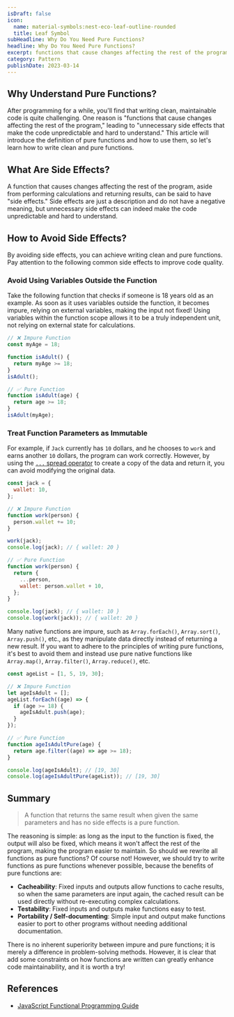 ```yaml
---
isDraft: false
icon:
  name: material-symbols:nest-eco-leaf-outline-rounded
  title: Leaf Symbol
subHeadline: Why Do You Need Pure Functions?
headline: Why Do You Need Pure Functions?
excerpt: functions that cause changes affecting the rest of the program, leading to unnecessary side effects that make the code unpredictable and hard to understand.
category: Pattern
publishDate: 2023-03-14
---
```


## Why Understand Pure Functions?

After programming for a while, you'll find that writing clean, maintainable code is quite challenging. One reason is "functions that cause changes affecting the rest of the program," leading to "unnecessary side effects that make the code unpredictable and hard to understand." This article will introduce the definition of pure functions and how to use them, so let's learn how to write clean and pure functions.

## What Are Side Effects?

A function that causes changes affecting the rest of the program, aside from performing calculations and returning results, can be said to have "side effects." Side effects are just a description and do not have a negative meaning, but unnecessary side effects can indeed make the code unpredictable and hard to understand.

## How to Avoid Side Effects?

By avoiding side effects, you can achieve writing clean and pure functions. Pay attention to the following common side effects to improve code quality.

### Avoid Using Variables Outside the Function

Take the following function that checks if someone is 18 years old as an example. As soon as it uses variables outside the function, it becomes impure, relying on external variables, making the input not fixed! Using variables within the function scope allows it to be a truly independent unit, not relying on external state for calculations.

```javascript
// ❌ Impure Function
const myAge = 18;

function isAdult() {
  return myAge >= 18;
}
isAdult();

// ✅ Pure Function
function isAdult(age) {
  return age >= 18;
}
isAdult(myAge);
```

### Treat Function Parameters as Immutable

For example, if `Jack` currently has `10` dollars, and he chooses to `work` and earns another `10` dollars, the program can work correctly. However, by using the [`...` spread operator](/post/spead-operator-rest-operator-the-three-dots-in-javascript/) to create a copy of the data and return it, you can avoid modifying the original data.

```javascript
const jack = {
  wallet: 10,
};

// ❌ Impure Function
function work(person) {
  person.wallet += 10;
}

work(jack);
console.log(jack); // { wallet: 20 }

// ✅ Pure Function
function work(person) {
  return {
    ...person,
    wallet: person.wallet + 10,
  };
}

console.log(jack); // { wallet: 10 }
console.log(work(jack)); // { wallet: 20 }
```

Many native functions are impure, such as `Array.forEach()`, `Array.sort()`, `Array.push()`, etc., as they manipulate data directly instead of returning a new result. If you want to adhere to the principles of writing pure functions, it's best to avoid them and instead use pure native functions like `Array.map()`, `Array.filter()`, `Array.reduce()`, etc.

```javascript
const ageList = [1, 5, 19, 30];

// ❌ Impure Function
let ageIsAdult = [];
ageList.forEach((age) => {
  if (age >= 18) {
    ageIsAdult.push(age);
  }
});

// ✅ Pure Function
function ageIsAdultPure(age) {
  return age.filter((age) => age >= 18);
}

console.log(ageIsAdult); // [19, 30]
console.log(ageIsAdultPure(ageList)); // [19, 30]
```

## Summary

> A function that returns the same result when given the same parameters and has no side effects is a pure function.

The reasoning is simple: as long as the input to the function is fixed, the output will also be fixed, which means it won't affect the rest of the program, making the program easier to maintain.
So should we rewrite all functions as pure functions? Of course not! However, we should try to write functions as pure functions whenever possible, because the benefits of pure functions are:

- **Cacheability**: Fixed inputs and outputs allow functions to cache results, so when the same parameters are input again, the cached result can be used directly without re-executing complex calculations.
- **Testability**: Fixed inputs and outputs make functions easy to test.
- **Portability / Self-documenting**: Simple input and output make functions easier to port to other programs without needing additional documentation.

There is no inherent superiority between impure and pure functions; it is merely a difference in problem-solving methods. However, it is clear that add some constraints on how functions are written can greatly enhance code maintainability, and it is worth a try!

## References

- [JavaScript Functional Programming Guide](https://jigsawye.gitbooks.io/mostly-adequate-guide/content/ch3.html)
